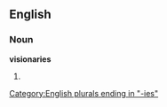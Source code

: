 ==English==

===Noun===
'''visionaries'''

# {{plural of|[[visionary]]}}

[[Category:English plurals ending in "-ies"]]
